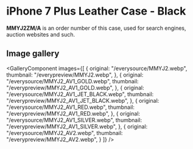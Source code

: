 
# iPhone 7 Plus Leather Case - Black

<Callout type='info' emoji='👉🏻'>**MMYJ2ZM/A** is an order number of this case, used for search engines, auction websites and such.</Callout>

## Image gallery

<GalleryComponent
    images={[
      {
        original: "/everysource/MMYJ2.webp",
        thumbnail: "/everypreview/MMYJ2.webp",
      },
      {
        original: "/everysource/MMYJ2_AV1_GOLD.webp",
        thumbnail: "/everypreview/MMYJ2_AV1_GOLD.webp",
      },
      {
        original: "/everysource/MMYJ2_AV1_JET_BLACK.webp",
        thumbnail: "/everypreview/MMYJ2_AV1_JET_BLACK.webp",
      },
      {
        original: "/everysource/MMYJ2_AV1_RED.webp",
        thumbnail: "/everypreview/MMYJ2_AV1_RED.webp",
      },
      {
        original: "/everysource/MMYJ2_AV1_SILVER.webp",
        thumbnail: "/everypreview/MMYJ2_AV1_SILVER.webp",
      },
      {
        original: "/everysource/MMYJ2_AV2.webp",
        thumbnail: "/everypreview/MMYJ2_AV2.webp",
      }
    ]}
  />
